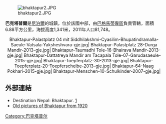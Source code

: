 [[Image:bhaktapur2.JPG|right]]

'''巴克塔普爾'''是[[尼泊爾|尼泊爾]]的城鎮，位於該國中部，由[[巴格馬蒂專區|巴格馬蒂專區]]負責管轄，面積6.88平方公里，海拔高度1,341米，2011年人口81,748。

<center><gallery caption="巴克塔普爾">
Bhaktapur-Palastplatz 04 mit Siddhilakshmi-Cyasilim-Bhupatindramalla-Saeule-Vatsala-Yaksheshvara-gje.jpg|
Bhaktapur-Palastplatz 28-Durga Mandir-2013-gje.jpg|
Bhaktapur-Taumadhi Tole-16-Bhairava Mandir-2013-gje.jpg|
Bhaktapur-Dattatreya Mandir am Tacapala Tole-07-Garudasaeule-2015-gje.jpg|
Bhaktapur-Toepferplatz-30-2013-gje.jpg|
Bhaktapur-Toepferplatz-20-Toepferscheibe-2013-gje.jpg|
Bhaktapur-64-Naag Pokhari-2015-gje.jpg|
Bhaktapur-Menschen-10-Schulkinder-2007-gje.jpg|
</gallery></center>

==外部連結==
*Destination Nepal: Bhaktapur. [http://www.thamel.com/destinationnepal/bhaktapur.html] {{Wayback|url=http://www.thamel.com/destinationnepal/bhaktapur.html |date=20201021052036 }}
*[http://www.thecosmosphere.com/flashback-patan-and-bhaktapur/ Old pictures of Bhaktapur from 1920] {{Wayback|url=http://www.thecosmosphere.com/flashback-patan-and-bhaktapur/ |date=20200222164836 }}

{{Nepal-geo-stub}}
{{尼泊尔行政区划}}
[[Category:巴克塔普尔|Category:巴克塔普尔]]
